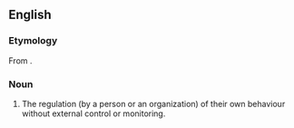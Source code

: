 ==English==

===Etymology===
From {{af|en|self-|regulation}}.

===Noun===
{{en-noun|-}}

# The regulation (by a person or an organization) of their own behaviour without external control or monitoring.
